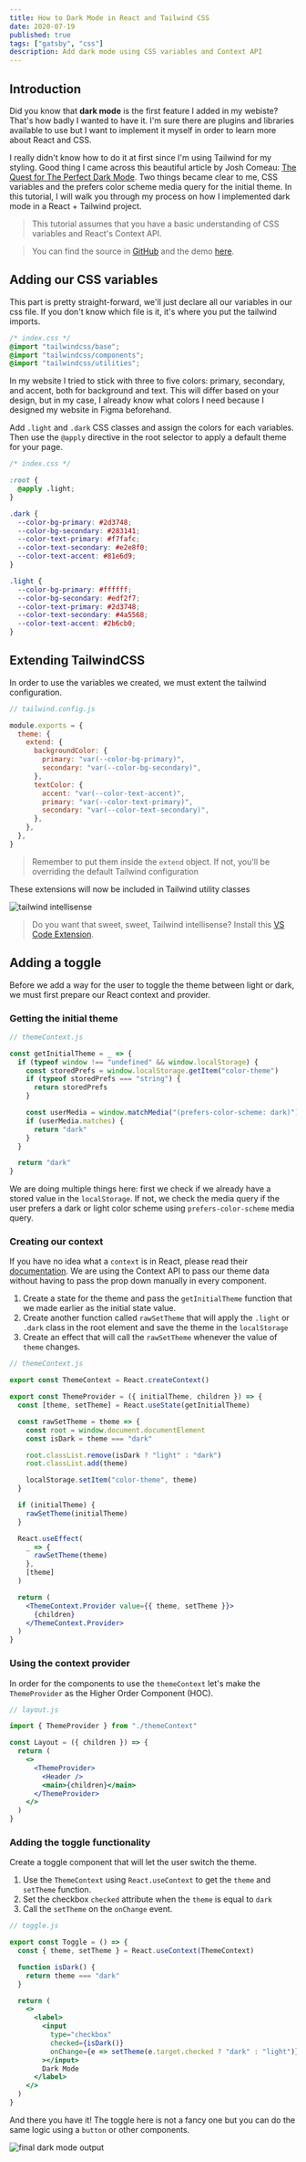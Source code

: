 ```yaml
---
title: How to Dark Mode in React and Tailwind CSS
date: 2020-07-19
published: true
tags: ["gatsby", "css"]
description: Add dark mode using CSS variables and Context API
---
```


## Introduction

Did you know that **dark mode** is the first feature I added in my webiste? That's how badly I wanted to have it. I'm sure there are plugins and libraries available to use but I want to implement it myself in order to learn more about React and CSS.

I really didn't know how to do it at first since I'm using Tailwind for my styling. Good thing I came across this beautiful article by Josh Comeau: [The Quest for The Perfect Dark Mode](https://joshwcomeau.com/gatsby/dark-mode/). Two things became clear to me, CSS variables and the prefers color scheme media query for the initial theme. In this tutorial, I will walk you through my process on how I implemented dark mode in a React + Tailwind project.

> This tutorial assumes that you have a basic understanding of CSS variables and React's Context API.

> You can find the source in [GitHub](https://github.com/jeffjadulco/dark-mode-react-tailwind) and the demo [here](https://awesome-heyrovsky-f51f39.netlify.app/).

## Adding our CSS variables

This part is pretty straight-forward, we'll just declare all our variables in our css file. If you don't know which file is it, it's where you put the tailwind imports.

```css
/* index.css */
@import "tailwindcss/base";
@import "tailwindcss/components";
@import "tailwindcss/utilities";
```

In my website I tried to stick with three to five colors: primary, secondary, and accent, both for background and text. This will differ based on your design, but in my case, I already know what colors I need because I designed my website in Figma beforehand.

<!-- [https://www.figma.com/embed?embed_host=notion&url=https%3A%2F%2Fwww.figma.com%2Ffile%2F6umesgU3tEZgkQm9Hrw2PO%2Fjeffjadulco.com%3Fnode-id%3D155%253A211](https://www.figma.com/embed?embed_host=notion&url=https%3A%2F%2Fwww.figma.com%2Ffile%2F6umesgU3tEZgkQm9Hrw2PO%2Fjeffjadulco.com%3Fnode-id%3D155%253A211) -->

Add `.light` and `.dark` CSS classes and assign the colors for each variables. Then use the `@apply` directive in the root selector to apply a default theme for your page.

```css
/* index.css */

:root {
  @apply .light;
}

.dark {
  --color-bg-primary: #2d3748;
  --color-bg-secondary: #283141;
  --color-text-primary: #f7fafc;
  --color-text-secondary: #e2e8f0;
  --color-text-accent: #81e6d9;
}

.light {
  --color-bg-primary: #ffffff;
  --color-bg-secondary: #edf2f7;
  --color-text-primary: #2d3748;
  --color-text-secondary: #4a5568;
  --color-text-accent: #2b6cb0;
}
```

## Extending TailwindCSS

In order to use the variables we created, we must extent the tailwind configuration.

```jsx
// tailwind.config.js

module.exports = {
  theme: {
    extend: {
      backgroundColor: {
        primary: "var(--color-bg-primary)",
        secondary: "var(--color-bg-secondary)",
      },
      textColor: {
        accent: "var(--color-text-accent)",
        primary: "var(--color-text-primary)",
        secondary: "var(--color-text-secondary)",
      },
    },
  },
}
```

> Remember to put them inside the `extend` object. If not, you'll be overriding the default Tailwind configuration

These extensions will now be included in Tailwind utility classes

![tailwind intellisense](/images/oCVsUuUj46.gif)

> Do you want that sweet, sweet, Tailwind intellisense? Install this [VS Code Extension](https://marketplace.visualstudio.com/items?itemName=bradlc.vscode-tailwindcss).

## Adding a toggle

Before we add a way for the user to toggle the theme between light or dark, we must first prepare our React context and provider.

### Getting the initial theme

```jsx
// themeContext.js

const getInitialTheme = _ => {
  if (typeof window !== "undefined" && window.localStorage) {
    const storedPrefs = window.localStorage.getItem("color-theme")
    if (typeof storedPrefs === "string") {
      return storedPrefs
    }

    const userMedia = window.matchMedia("(prefers-color-scheme: dark)")
    if (userMedia.matches) {
      return "dark"
    }
  }

  return "dark"
}
```

We are doing multiple things here: first we check if we already have a stored value in the `localStorage`. If not, we check the media query if the user prefers a dark or light color scheme using `prefers-color-scheme` media query.

### Creating our context

If you have no idea what a `context` is in React, please read their [documentation](https://reactjs.org/docs/context.html). We are using the Context API to pass our theme data without having to pass the prop down manually in every component.

1. Create a state for the theme and pass the `getInitialTheme` function that we made earlier as the initial state value.
2. Create another function called `rawSetTheme` that will apply the `.light` or `.dark` class in the root element and save the theme in the `localStorage`
3. Create an effect that will call the `rawSetTheme` whenever the value of `theme` changes.

```jsx
// themeContext.js

export const ThemeContext = React.createContext()

export const ThemeProvider = ({ initialTheme, children }) => {
  const [theme, setTheme] = React.useState(getInitialTheme)

  const rawSetTheme = theme => {
    const root = window.document.documentElement
    const isDark = theme === "dark"

    root.classList.remove(isDark ? "light" : "dark")
    root.classList.add(theme)

    localStorage.setItem("color-theme", theme)
  }

  if (initialTheme) {
    rawSetTheme(initialTheme)
  }

  React.useEffect(
    _ => {
      rawSetTheme(theme)
    },
    [theme]
  )

  return (
    <ThemeContext.Provider value={{ theme, setTheme }}>
      {children}
    </ThemeContext.Provider>
  )
}
```

### Using the context provider

In order for the components to use the `themeContext` let's make the `ThemeProvider` as the Higher Order Component (HOC).

```jsx
// layout.js

import { ThemeProvider } from "./themeContext"

const Layout = ({ children }) => {
  return (
    <>
      <ThemeProvider>
        <Header />
        <main>{children}</main>
      </ThemeProvider>
    </>
  )
}
```

### Adding the toggle functionality

Create a toggle component that will let the user switch the theme.

1. Use the `ThemeContext` using `React.useContext` to get the `theme` and `setTheme` function.
2. Set the checkbox `checked` attribute when the `theme` is equal to `dark`
3. Call the `setTheme` on the `onChange` event.

```jsx
// toggle.js

export const Toggle = () => {
  const { theme, setTheme } = React.useContext(ThemeContext)

  function isDark() {
    return theme === "dark"
  }

  return (
    <>
      <label>
        <input
          type="checkbox"
          checked={isDark()}
          onChange={e => setTheme(e.target.checked ? "dark" : "light")}
        ></input>
        Dark Mode
      </label>
    </>
  )
}
```

And there you have it! The toggle here is not a fancy one but you can do the same logic using a `button` or other components.

![final dark mode output](/images/KrnD22TTfH.gif)
